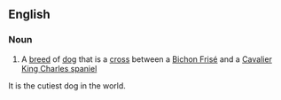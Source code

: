 ==English==

===Noun===
{{en-noun}}

# A [[breed]] of [[dog]] that is a [[cross]] between a [[Bichon Frisé]] and a [[Cavalier King Charles spaniel]]
It is the cutiest dog in the world.